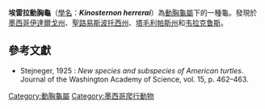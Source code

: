 {{Speciesbox
| name = 埃雷拉動胸龜
| status = VU
| status_system = IUCN2.3
| status_ref =
| genus = Kinosternon
| species = herrerai
| authority = ([[Leonhard_Hess_Stejneger|Stejneger]], 1925)
| synonyms = 
* ''Kinosternon herrerai'' <small>Stejneger, 1925</small>
* ''Kinosternon herrarai'' <small>Ippi & Flores, 2001</small> ''([[ex_errore|ex errore]])''
| synonyms_ref=<ref name="Fritz 2007">{{Cite journal |journal=Vertebrate Zoology |title=Checklist of Chelonians of the World |year=2007 |author=Fritz Uwe |coauthors=Peter Havaš |volume=57 |issue=2 |pages=252 |id=ISSN 18640-5755 |url=http://www.cnah.org/pdf_files/851.pdf |archiveurl=https://www.webcitation.org/5v20ztMND?url=http://www.cnah.org/pdf_files/851.pdf |archivedate=2010-12-17 |accessdate=29 May 2012 |deadurl=yes }}</ref>
}}

'''埃雷拉動胸龜'''（[[學名|學名]]：'''''Kinosternon herrerai'''''）為[[動胸龜屬|動胸龜屬]]下的一種龜。發現於[[墨西哥|墨西哥]][[伊達爾戈州|伊達爾戈州]]、[[聖路易斯波托西州|聖路易斯波托西州]]、[[塔毛利帕斯州|塔毛利帕斯州]]和[[韦拉克鲁斯|韦拉克鲁斯]]。

== 參考文獻 ==
{{Reflist}}

* Stejneger, 1925 : ''New species and subspecies of American turtles''. Journal of the Washington Academy of Science, vol. 15, p. 462–463.
{{Taxonbar|from=Q2397755}}

[[Category:動胸龜屬|Category:動胸龜屬]]
[[Category:墨西哥爬行動物|Category:墨西哥爬行動物]]


{{Turtle-stub}}